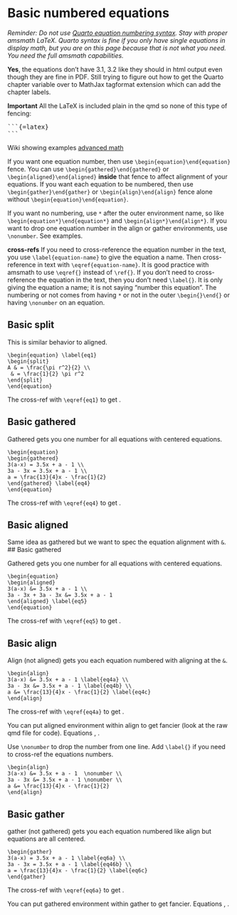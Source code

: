 # Basic numbered equations

*Reminder: Do not use [Quarto equation numbering syntax](https://quarto.org/docs/authoring/cross-references.html#equations). Stay with proper amsmath LaTeX. Quarto syntax is fine if you only have single equations in display math, but you are on this page because that is not what you need. You need the full amsmath capabilities.*

**Yes**, the equations don't have 3.1, 3.2 like they should in html output even though they are fine in PDF. Still trying to figure out how to get the Quarto chapter variable over to MathJax tagformat extension which can add the chapter labels.

**Important** All the LaTeX is included plain in the qmd so none of this type of fencing: <pre>```{=latex}
```</pre>

Wiki showing examples [advanced math](https://en.wikibooks.org/wiki/LaTeX/Advanced_Mathematics#Other_environments)

If you want one equation number, then use `\begin{equation}\end{equation}` fence. You can use `\begin{gathered}\end{gathered}` or `\begin{aligned}\end{aligned}` **inside** that fence to affect alignment of your equations. If you want each equation to be numbered, then use `\begin{gather}\end{gather}` or `\begin{align}\end{align}` fence alone without `\begin{equation}\end{equation}`.

If you want no numbering, use `*` after the outer environment name, so like `\begin{equation*}\end{equation*}` and `\begin{align*}\end{align*}`. If you want to drop one equation number in the align or gather environments, use `\nonumber`. See examples.

**cross-refs** If you need to cross-reference the equation number in the text, you use `\label{equation-name}` to give the equation a name. Then cross-reference in text with `\eqref{equation-name}`. It is good practice with amsmath to use `\eqref{}` instead of `\ref{}`. If you don't need to cross-reference the equation in the text, then you don't need `\label{}`. It is only giving the equation a name; it is not saying "number this equation". The numbering or not comes from having `*` or not in the outer `\begin{}\end{}` or having `\nonumber` on an equation.

## Basic split

This is similar behavior to aligned.
```
\begin{equation} \label{eq1}
\begin{split}
A & = \frac{\pi r^2}{2} \\
 & = \frac{1}{2} \pi r^2
\end{split}
\end{equation}
```

\begin{equation} \label{eq1}
\begin{split}
A & = \frac{\pi r^2}{2} \\
 & = \frac{1}{2} \pi r^2
\end{split}
\end{equation}


The cross-ref with  `\eqref{eq1}` to get \eqref{eq1}.

## Basic gathered

Gathered gets you one number for all equations with centered equations.
```
\begin{equation}  
\begin{gathered}
3(a-x) = 3.5x + a - 1 \\
3a - 3x = 3.5x + a - 1 \\
a = \frac{13}{4}x - \frac{1}{2}
\end{gathered} \label{eq4}
\end{equation}
```

\begin{equation}  
\begin{gathered}
3(a-x) = 3.5x + a - 1 \\
3a - 3x = 3.5x + a - 1 \\
a = \frac{13}{4}x - \frac{1}{2}
\end{gathered} \label{eq4}
\end{equation}

The cross-ref with  `\eqref{eq4}` to get \eqref{eq4}.

## Basic aligned

Same idea as gathered but we want to spec the equation alignment with `&`.
## Basic gathered

Gathered gets you one number for all equations with centered equations.
```
\begin{equation}  
\begin{aligned}
3(a-x) &= 3.5x + a - 1 \\
3a - 3x + 3a - 3x &= 3.5x + a - 1 
\end{aligned} \label{eq5}
\end{equation}
```

\begin{equation}  
\begin{aligned}
3(a-x) &= 3.5x + a - 1 \\
3a - 3x + 3a - 3x &= 3.5x + a - 1 
\end{aligned} \label{eq5}
\end{equation}


The cross-ref with  `\eqref{eq5}` to get \eqref{eq5}.

## Basic align

Align (not aligned) gets you each equation numbered with aligning at the `&`.
```
\begin{align}  
3(a-x) &= 3.5x + a - 1 \label{eq4a} \\
3a - 3x &= 3.5x + a - 1 \label{eq4b} \\
a &= \frac{13}{4}x - \frac{1}{2} \label{eq4c}
\end{align}
```

\begin{align}  
3(a-x) &= 3.5x + a - 1 \label{eq4a} \\
3a - 3x &= 3.5x + a - 1 \label{eq4b} \\
a &= \frac{13}{4}x - \frac{1}{2} \label{eq4c}
\end{align}

The cross-ref with  `\eqref{eq4a}` to get \eqref{eq4a}.

You can put aligned environment within align to get fancier (look at the raw qmd file for code).
\begin{align}
  & {\begin{aligned}
   & 1 + 1 = 2\\
   & 1 * 2 * 3 * 4 * 5 * 6 * 7 = 7!\\
   & 7 + 5 = 12+1-1+1-1+1-1+1-1
  \end{aligned}} \label{A} \\
     12 &= 11 + 1 \label{B}
\end{align}
Equations \eqref{A}, \eqref{B}.

Use `\nonumber` to drop the number from one line. Add `\label{}` if you need to cross-ref the equations numbers.
```
\begin{align}  
3(a-x) &= 3.5x + a - 1  \nonumber \\
3a - 3x &= 3.5x + a - 1 \nonumber \\
a &= \frac{13}{4}x - \frac{1}{2} 
\end{align}
```

\begin{align}  
3(a-x) &= 3.5x + a - 1  \\
3a - 3x &= 3.5x + a - 1 \nonumber \\
a &= \frac{13}{4}x - \frac{1}{2} 
\end{align}

## Basic gather

gather (not gathered) gets you each equation numbered like align but equations are all centered.
```
\begin{gather}  
3(a-x) = 3.5x + a - 1 \label{eq6a} \\
3a - 3x = 3.5x + a - 1 \label{eq46b} \\
a = \frac{13}{4}x - \frac{1}{2} \label{eq6c}
\end{gather}
```

\begin{gather}  
3(a-x) = 3.5x + a - 1 \label{eq6a} \\
3a - 3x = 3.5x + a - 1 \label{eq46b} \\
a = \frac{13}{4}x - \frac{1}{2} \label{eq6c}
\end{gather}

The cross-ref with  `\eqref{eq6a}` to get \eqref{eq6a}.

You can put gathered environment within gather to get fancier.
\begin{gather}
  {\begin{gathered}
   1 + 1 = 2\\
   1 * 2 * 3 * 4 * 5 * 6 * 7 = 7!\\
   7 + 5 = 12+1-1+1-1+1-1+1-1
  \end{gathered}} \label{AA} \\
     12 = 11 + 1 \label{BB}
\end{gather}
Equations \eqref{AA}, \eqref{BB}.

